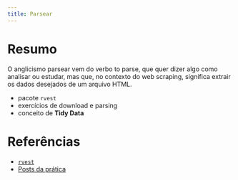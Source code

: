 ```yaml
---
title: Parsear
---
```


# Resumo

O anglicismo parsear vem do verbo to parse, que quer dizer algo como analisar ou estudar, mas que, no contexto do web scraping, significa extrair os dados desejados de um arquivo HTML.

* pacote `rvest`
* exercícios de download e parsing
* conceito de **Tidy Data**

# Referências

* [`rvest`](https://cran.r-project.org/web/packages/rvest/index.html)
* [Posts da prática](http://curso-r.com/tags/web-scraping/)